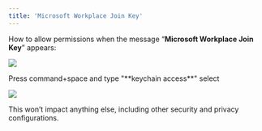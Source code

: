 ```yaml
---
title: 'Microsoft Workplace Join Key'
---
```


How to allow permissions when the message “**Microsoft Workplace Join Key**” appears:

<img
  src="/images/keychainproblem.png"
/>


<Steps>
  <Step title="Open Keychain Access">
    Press command+space and type "**keychain access**" select
  </Step>

  <Step title="Once in Keychain Access, while in tab 'All items', type in search 'join'">

<img
  src="/images/keychainaccess.png"
/>

  </Step>

  <Step title="Delete everything that comes up" />

  <Step title="After go to Sherloq plugin and log in again into Microsoft account" />
</Steps>

<Tip>
  &#x20; This  won’t impact anything else, including other security and privacy configurations.
</Tip>